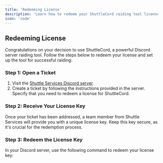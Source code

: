 ```yaml
---
title: 'Redeeming License'
description: 'Learn how to redeem your ShuttleCord raiding tool license and set up the tool.'
icon: 'code'
---
```


## Redeeming License

Congratulations on your decision to use ShuttleCord, a powerful Discord server raiding tool. Follow the steps below to redeem your license and set up the tool for successful raiding:

### Step 1: Open a Ticket

1. Visit the [Shuttle Services Discord server](https://discord.gg/shuttle-services).
2. Create a ticket by following the instructions provided in the server. Specify that you need to redeem a license for ShuttleCord.

### Step 2: Receive Your License Key

Once your ticket has been addressed, a team member from Shuttle Services will provide you with a unique license key. Keep this key secure, as it's crucial for the redemption process.

### Step 3: Redeem the License Key

In your Discord server, use the following command to redeem your license key:

